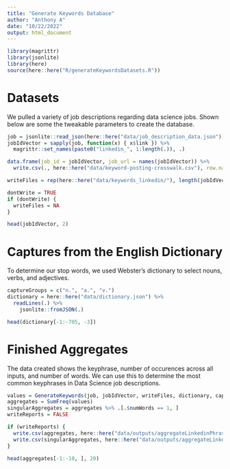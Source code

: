 ```yaml
---
title: "Generate Keywords Database"
author: "Anthony A"
date: "10/22/2022"
output: html_document
---
```


```r
library(magrittr)
library(jsonlite)
library(here)
source(here::here("R/generateKeywordsDatasets.R"))
```

# Datasets

We pulled a variety of job descriptions regarding data science jobs.
Shown below are some the tweakable parameters to create the database.

```r
job = jsonlite::read_json(here::here("data/job_description_data.json"))
jobIdVector = sapply(job, function(x) { x$link }) %>%
  magrittr::set_names(paste0("linkedin_", 1:length(.)), .)

data.frame(job_id = jobIdVector, job_url = names(jobIdVector)) %>%
  write.csv(., here::here("data/keyword-posting-crosswalk.csv"), row.names = FALSE)

writeFiles = rep(here::here("data/keywords_linkedin/"), length(jobIdVector))

dontWrite = TRUE
if (dontWrite) {
  writeFiles = NA
}

head(jobIdVector, 2)
```

# Captures from the English Dictionary

To determine our stop words, we used Webster's dictionary to select nouns, verbs, and adjectives.

```r
captureGroups = c("n.", "a.", "v.")
dictionary = here::here("data/dictionary.json") %>%
  readLines(.) %>%
    jsonlite::fromJSON(.)

head(dictionary[-1:-705, -3])
```

# Finished Aggregates

The data created shows the keyphrase, number of occurences across all inputs, and number of words.
We can use this to determine the most common keyphrases in Data Science job descriptions.

```r
values = GenerateKeywords(job, jobIdVector, writeFiles, dictionary, captureGroups, GrabLinkedin)
aggregates = SumFreq(values)
singularAggregates = aggregates %>% .[.$numWords == 1, ]
writeReports = FALSE

if (writeReports) {
  write.csv(aggregates, here::here("data/outputs/aggregateLinkedinPhrases.csv"), row.names = FALSE)
  write.csv(singularAggregates, here::here("data/outputs/aggregateLinkedinKeywords.csv"), row.names = FALSE)
}

head(aggregates[-1:-10, ], 20)
```

